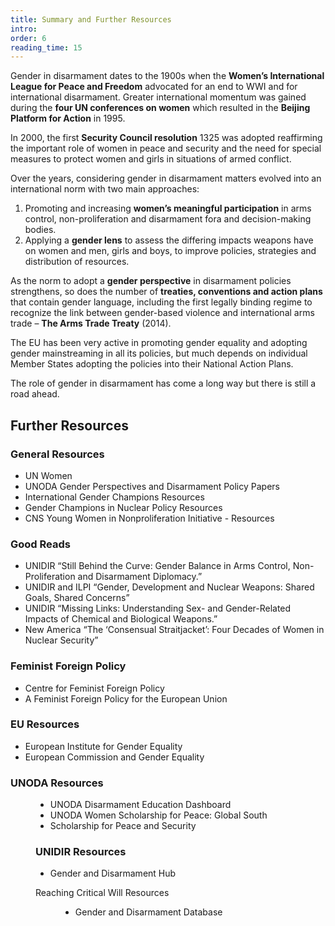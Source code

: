 ```yaml
---
title: Summary and Further Resources
intro:
order: 6
reading_time: 15
---
```


<Figure
  size="large"
  src="science-fair_large.jpg"
  caption=""
  credit="TODO"
  license="cc-by-2"
  alt="A person with shoulder-length hair is seen walking through a series of outdoor conference booths. Red writing on the back of their lab coat reads: Science: its a girl thing!"
></Figure>

Gender in disarmament dates to the 1900s when the **Women’s International League for Peace and Freedom** advocated for an end to WWI and for international disarmament.
Greater international momentum was gained during the **four UN conferences on women** which resulted in the **Beijing Platform for Action** in 1995.

In 2000, the first **Security Council resolution** 1325 was adopted reaffirming the important role of women in peace and security and the need for special measures to protect women and girls in situations of armed conflict.

Over the years, considering gender in disarmament matters evolved into an international norm with two main approaches:

1. Promoting and increasing **women’s meaningful participation** in arms control, non-proliferation and disarmament fora and decision-making bodies.
2. Applying a **gender lens** to assess the differing impacts weapons have on women and men, girls and boys, to improve policies, strategies and distribution of resources.

As the norm to adopt a **gender perspective** in disarmament policies strengthens, so does the number of **treaties, conventions and action plans** that contain gender language, including the first legally binding regime to recognize the link between gender-based violence and international arms trade – **The Arms Trade Treaty** (2014).

The EU has been very active in promoting gender equality and adopting gender mainstreaming in all its policies, but much depends on individual Member States adopting the policies into their National Action Plans.

The role of gender in disarmament has come a long way but there is still a road ahead.

## Further Resources

### General Resources

- UN Women
- UNODA Gender Perspectives and Disarmament Policy Papers
- International Gender Champions Resources
- Gender Champions in Nuclear Policy Resources
- CNS Young Women in Nonproliferation Initiative - Resources

### Good Reads

- UNIDIR “Still Behind the Curve: Gender Balance in Arms Control, Non-Proliferation and Disarmament Diplomacy.”
- UNIDIR and ILPI “Gender, Development and Nuclear Weapons: Shared Goals, Shared Concerns”
- UNIDIR “Missing Links: Understanding Sex- and Gender-Related Impacts of Chemical and Biological Weapons.”
- New America “The ‘Consensual Straitjacket’: Four Decades of Women in Nuclear Security”

### Feminist Foreign Policy

- Centre for Feminist Foreign Policy
- A Feminist Foreign Policy for the European Union

### EU Resources

- European Institute for Gender Equality
- European Commission and Gender Equality

### UNODA Resources

<Figure size="small" src="unoda-website.jpg" caption="Webpage of UNODA." credit="UNODA" license="cc-by-2" alt="" />

- UNODA Disarmament Education Dashboard
- UNODA Women Scholarship for Peace: Global South
- Scholarship for Peace and Security

### UNIDIR Resources

- Gender and Disarmament Hub

Reaching Critical Will Resources

<Figure size="small" src="critwill-website.jpg" caption="Webpage of Reasearching Critical Will." credit="UNODA" license="cc-by-2" alt="" />

- Gender and Disarmament Database
